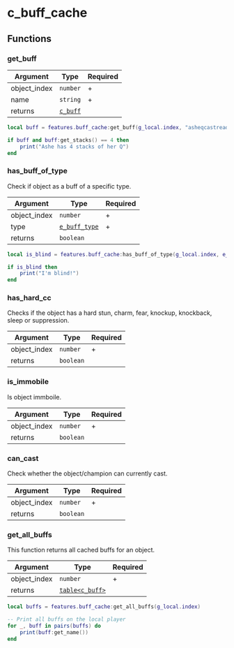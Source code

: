 # c_buff_cache

## Functions

### get_buff

| Argument     | Type                        | Required |
| ------------ | --------------------------- | -------- |
| object_index | `number`                    | +        |
| name         | `string`                    | +        |
| returns      | [`c_buff`](/classes/c_buff) |          |

```lua /get_buff/
local buff = features.buff_cache:get_buff(g_local.index, "asheqcastready")

if buff and buff:get_stacks() == 4 then
    print("Ashe has 4 stacks of her Q")
end
```

### has_buff_of_type

Check if object as a buff of a specific type.

| Argument     | Type                                | Required |
| ------------ | ----------------------------------- | -------- |
| object_index | `number`                            | +        |
| type         | [`e_buff_type`](/enums/e_buff_type) | +        |
| returns      | `boolean`                           |          |

```lua /has_buff_of_type/
local is_blind = features.buff_cache:has_buff_of_type(g_local.index, e_buff_type.blind)

if is_blind then
    print("I'm blind!")
end
```

### has_hard_cc

Checks if the object has a hard stun, charm, fear, knockup, knockback, sleep or suppression.

| Argument     | Type      | Required |
| ------------ | --------- | -------- |
| object_index | `number`  | +        |
| returns      | `boolean` |          |

### is_immobile

Is object immboile.

| Argument     | Type      | Required |
| ------------ | --------- | -------- |
| object_index | `number`  | +        |
| returns      | `boolean` |          |

### can_cast

Check whether the object/champion can currently cast.

| Argument     | Type      | Required |
| ------------ | --------- | -------- |
| object_index | `number`  | +        |
| returns      | `boolean` |          |

### get_all_buffs

This function returns all cached buffs for an object.

| Argument     | Type                               | Required |
| ------------ | ---------------------------------- | -------- |
| object_index | `number`                           | +        |
| returns      | [`table<c_buff>`](/classes/c_buff) |          |

```lua /get_all_buffs/
local buffs = features.buff_cache:get_all_buffs(g_local.index)

-- Print all buffs on the local player
for _, buff in pairs(buffs) do
    print(buff:get_name())
end
```
